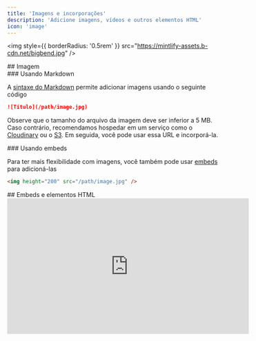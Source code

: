 ```yaml
---
title: 'Imagens e incorporações'
description: 'Adicione imagens, vídeos e outros elementos HTML'
icon: 'image'
---
```


<img style={{ borderRadius: '0.5rem' }} src="https://mintlify-assets.b-cdn.net/bigbend.jpg" />

<div id="image">
  ## Imagem
</div>

<div id="using-markdown">
  ### Usando Markdown
</div>

A [sintaxe do Markdown](https://www.markdownguide.org/basic-syntax/#images) permite adicionar imagens usando o seguinte código

```md
![Título](/path/image.jpg)
```

Observe que o tamanho do arquivo da imagem deve ser inferior a 5 MB. Caso contrário, recomendamos hospedar em um serviço como o [Cloudinary](https://cloudinary.com/) ou o [S3](https://aws.amazon.com/s3/). Em seguida, você pode usar essa URL e incorporá-la.

<div id="using-embeds">
  ### Usando embeds
</div>

Para ter mais flexibilidade com imagens, você também pode usar [embeds](/pt-BR/writing-content/embed) para adicioná-las

```html
<img height="200" src="/path/image.jpg" />
```

<div id="embeds-and-html-elements">
  ## Embeds e elementos HTML
</div>

<iframe width="560" height="315" src="https://www.youtube.com/embed/4KzFe50RQkQ" title="YouTube video player" frameBorder="0" allow="accelerometer; autoplay; clipboard-write; encrypted-media; gyroscope; picture-in-picture" allowFullScreen style={{ width: '100%', borderRadius: '0.5rem' }} />

<br />

<Tip>
  A Mintlify é compatível com [tags HTML no Markdown](https://www.markdownguide.org/basic-syntax/#html). Isso é útil se você preferir tags HTML à sintaxe do Markdown e permite criar documentação com flexibilidade ilimitada.
</Tip>

<div id="iframes">
  ### iFrames
</div>

Carrega outra página HTML dentro do documento. Geralmente usado para incorporar vídeos.

```html
<iframe src="https://www.youtube.com/embed/4KzFe50RQkQ"> </iframe>
```
